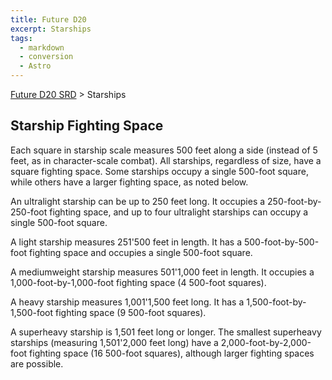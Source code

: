 ```yaml
---
title: Future D20
excerpt: Starships
tags:
  - markdown
  - conversion
  - Astro
---
```






[Future D20 SRD]( / ) > Starships




## Starship Fighting Space


Each square in starship scale measures 500 feet along a side (instead of 5 feet, as in character-scale combat). All starships, regardless of size, have a square fighting space. Some starships occupy a single 500-foot square, while others have a larger fighting space, as noted below.


An ultralight starship can be up to 250 feet long. It occupies a 250-foot-by-250-foot fighting space, and up to four ultralight starships can occupy a single 500-foot square.


A light starship measures 251'500 feet in length. It has a 500-foot-by-500-foot fighting space and occupies a single 500-foot square.


A mediumweight starship measures 501'1,000 feet in length. It occupies a 1,000-foot-by-1,000-foot fighting space (4 500-foot squares).


A heavy starship measures 1,001'1,500 feet long. It has a 1,500-foot-by-1,500-foot fighting space (9 500-foot squares).


A superheavy starship is 1,501 feet long or longer. The smallest superheavy starships (measuring 1,501'2,000 feet long) have a 2,000-foot-by-2,000-foot fighting space (16 500-foot squares), although larger fighting spaces are possible.



